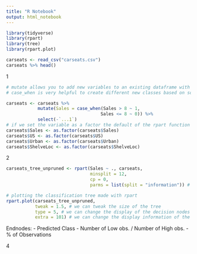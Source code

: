 ```yaml
---
title: "R Notebook"
output: html_notebook
---
```


```r
library(tidyverse)
library(rpart)
library(tree)
library(rpart.plot)

```



```r
carseats <- read_csv("carseats.csv")
carseats %>% head()
```

1
```r

# mutate allows you to add new variables to an existing dataframe with its own variables
# case_when is very helpful to create different new classes based on some conditions (the conditions are evaluated in order and the first true is used). Here using case_when is probably overkill though.

carseats <- carseats %>% 
            mutate(Sales = case_when(Sales > 8 ~ 1,
                                    Sales <= 8 ~ 0)) %>% 
            select(-`...1`)
# if we set the variable as a factor the default of the rpart function will be class, otherwise we would have to specify it.
carseats$Sales <- as.factor(carseats$Sales)
carseats$US <- as.factor(carseats$US)
carseats$Urban <- as.factor(carseats$Urban)
carseats$ShelveLoc <- as.factor(carseats$ShelveLoc)

```
2
```r
carseats_tree_unpruned <- rpart(Sales ~ ., carseats,
                                minsplit = 12,
                                cp = 0,
                                parms = list(split = "information")) # The output depends on the impurity measure, default in rpart for classification is Gini, default in tree is information = Entropy

# plotting the classification tree made with rpart 
rpart.plot(carseats_tree_unpruned,
           tweak = 1.5, # we can tweak the size of the tree
           type = 5, # we can change the display of the decision nodes
           extra = 101) # we can change the display information of the terminal nodes


```
Endnodes:
- Predicted Class
- Number of Low obs. / Number of High obs.
- % of Observations


4
```r



```


